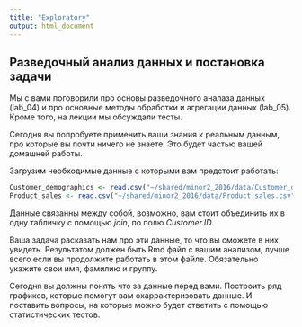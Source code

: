 ```yaml
---
title: "Exploratory"
output: html_document
---
```


## Разведочный анализ данных и постановка задачи

Мы с вами поговорили про основы разведочного аналаза данных (lab_04) и про основные методы обработки и агрегации данных (lab_05). Кроме того, на лекции мы обсуждали тесты.

Сегодня вы попробуете применить ваши знания к реальным данным, про которые вы почти ничего не знаете. Это будет частью вашей домашней работы.

Загрузим необходимые данные с которыми вам предстоит работать:

```r
Customer_demographics <- read.csv("~/shared/minor2_2016/data/Customer_demographics.csv", sep = ";")
Product_sales <- read.csv("~/shared/minor2_2016/data/Product_sales.csv", sep = ";")
```

Данные связанны между собой, возможно, вам стоит объединить их в одну табличку с помощью *join*, по полю *Customer.ID*.

Ваша задача расказать нам про эти данные, то что вы сможете в них увидеть. Результатом должен быть Rmd файл с вашим анализом, лучше всего если вы продолжите работать в этом файле. Обязательно укажите свои имя, фамилию и группу.

Сегодня вы должны понять что за данные перед вами. Построить ряд графиков, которые помогут вам охаррактеризовать данные. И поставить вопросы, на которые можно будет ответить с помощью статистических тестов.



